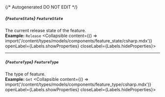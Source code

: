 {/* Autogenerated DO NOT EDIT  */}

##### *{`FeatureState`}* `FeatureState`
The current release state of the feature.
<br/>
**Example:** `Release`
<Collapsible content={() => import('/content/types/models/components/feature_state/csharp.mdx')} openLabel={Labels.showProperties} closeLabel={Labels.hideProperties}>
</Collapsible>

---
##### *{`FeatureType`}* `FeatureType`
The type of feature.
<br/>
**Example:** `Get`
<Collapsible content={() => import('/content/types/models/components/feature_type/csharp.mdx')} openLabel={Labels.showProperties} closeLabel={Labels.hideProperties}>
</Collapsible>


